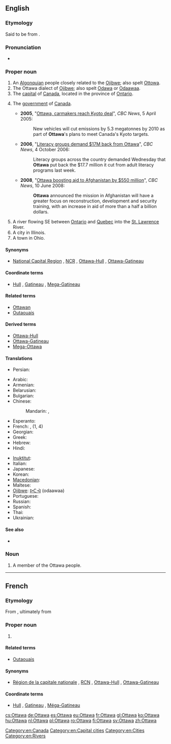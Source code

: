 ==English==
{{wikipedia|lang=en}}

===Etymology===
Said to be from {{etyl|oj|en}} {{term|odaawaa||traders|lang=oj}}.

===Pronunciation===
* {{IPA|/ˈɒtəwə/|lang=en}}

===Proper noun===
{{en-proper noun}}

# An [[Algonquian]] people closely related to the [[Ojibwe]]; also spelt [[Ottowa]].
# The Ottawa dialect of [[Ojibwe]]; also spelt [[Odawa]] or [[odaawaa|Odaawaa]].
# The [[capital]] of [[Canada]], located in the province of [[Ontario]].
#{{context|by [[synecdoche]]|lang=en}} The [[government]] of [[Canada]].
#* '''2005''', "[http://www.cbc.ca/news/canada/story/2005/03/23/car-emissions040323.html Ottawa, carmakers reach Kyoto deal]", ''CBC News'', 5 April 2005:
#*: New vehicles will cut emissions by 5.3 megatonnes by 2010 as part of '''Ottawa''''s plans to meet Canada's Kyoto targets.
#* '''2006''', "[http://www.cbc.ca/news/canada/story/2006/10/04/literacy-cuts.html Literacy groups demand $17M back from Ottawa]", ''CBC News'', 4 October 2006:
#*: Literacy groups across the country demanded Wednesday that '''Ottawa''' put back the $17.7 million it cut from adult literacy programs last week.
#* '''2008''', "[http://www.cbc.ca/news/canada/story/2008/06/10/afghanistan-aid.html Ottawa boosting aid to Afghanistan by $550 million]", ''CBC News'', 10 June 2008:
#*: '''Ottawa''' announced the mission in Afghanistan will have a greater focus on reconstruction, development and security training, with an increase in aid of more than a half a billion dollars.
# A river flowing SE between [[Ontario]] and [[Quebec]] into the [[St. Lawrence]] River.
# A city in Illinois.
# A town in Ohio.

====Synonyms====
* {{sense|capital of Canada}} [[National Capital Region]] , [[NCR]] , [[Ottawa-Hull]] , [[Ottawa-Gatineau]] {{gloss|biprovincial metropolitan region}}

====Coordinate terms====
* {{sense|capital of Canada}} [[Hull]] , [[Gatineau]] , [[Mega-Gatineau]] {{gloss|twin city on opposite bank of river}}

====Related terms====
* [[Ottawan]]
* [[Outaouais]]

====Derived terms====
* [[Ottawa-Hull]]
* [[Ottawa-Gatineau]]
* [[Mega-Ottawa]]

====Translations====
{{trans-top|capital of Canada}}
* Persian: {{t|fa|اتاوا|tr=Otâvâ}}
{{trans-mid}}
{{trans-bottom}}
{{checktrans-top}}
* Arabic: {{t|ar|أوتاوا|f|tr='utaawa}}
* Armenian: {{t|hy|Օտտավա|tr=Ottava}}
* Belarusian: {{t|be|Атава|f|tr=Atáva}}
* Bulgarian: {{t|bg|Отава|f|tr=Otáva}}
* Chinese:
*: Mandarin: {{t|cmn|渥太華|sc=Hani}},  {{t+|cmn|渥太华|tr=Wòtàihuá|sc=Hani}}
* Esperanto: {{t|eo|Otavo}}
* French: {{t+|fr|Ottawa|m}},  {{t+|fr|Outaouais|m}} (1, 4)
* Georgian: {{t|ka|ოტავა|sc=Geor}}
* Greek: {{t|el|Οττάβα|f|tr=Ottáva}}
* Hebrew: {{t|he|אוטווה}}
* Hindi: {{t|hi|ओटावा|tr=ōṭāvā}}
{{trans-mid}}
* [[Inuktitut]]: {{t|iu|ᐊᑦᑖᕙ|tr=Attava|sc=Cans}}
* Italian: {{t|it|Ottawa}}
* Japanese: {{t|ja|オタワ|tr=Otawa}}
* Korean: {{t|ko|오타와|tr=Otawa|sc=Hang}}
* [[Macedonian]]: {{t|mk|Отава|f|tr=Otáva}}
* Maltese: {{t|mt|Ottawa}}
* [[Ojibwe]]: [[odaawaa|ᐅᑖᐙ]] (odaawaa)
* Portuguese: {{t+|pt|Otava}}
* Russian: {{t|ru|Оттава|f|tr=Ottáva}}
* Spanish: {{t+|es|Ottawa}}
* Thai: {{t|th|ออตตาวา|tr=òt-dtaa-waa}}
* Ukrainian: {{t|uk|Оттава|f|tr=Ottáva}}
{{trans-bottom}}

====See also====
* {{langcat|lang=Ojibwe}}

===Noun===
{{en-noun}}

# A member of the Ottawa people.

[[Category:en:Canada]]
[[Category:en:Capital cities]]
[[Category:en:Cities]]
[[Category:en:Rivers]]

----
==French==
===Etymology===
From {{etyl|en|fr}} {{term|Ottawa|lang=en}}, ultimately from {{etyl|oj|fr}} {{term|odaawaa||traders|lang=oj}}

===Proper noun===
{{fr-proper noun}}
# {{l|en|Ottawa}} {{gloss|capital city of Canada}}

====Related terms====
* [[Outaouais]]

====Synonyms====
* [[Région de la capitale nationale]] , [[RCN]] , [[Ottawa-Hull]] , [[Ottawa-Gatineau]] {{gloss|biprovincial metropolitan region}}

====Coordinate terms====
* [[Hull]] , [[Gatineau]] , [[Méga-Gatineau]] {{gloss|twin city on opposite bank of river}}

[[cs:Ottawa]]
[[de:Ottawa]]
[[es:Ottawa]]
[[eu:Ottawa]]
[[fr:Ottawa]]
[[gl:Ottawa]]
[[ko:Ottawa]]
[[hu:Ottawa]]
[[nl:Ottawa]]
[[pl:Ottawa]]
[[ro:Ottawa]]
[[fi:Ottawa]]
[[sv:Ottawa]]
[[zh:Ottawa]]